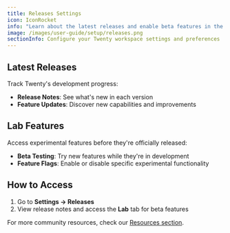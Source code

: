 ```yaml
---
title: Releases Settings
icon: IconRocket
info: "Learn about the latest releases and enable beta features in the Lab."
image: /images/user-guide/setup/releases.png
sectionInfo: Configure your Twenty workspace settings and preferences
---
```


## Latest Releases

Track Twenty's development progress:
- **Release Notes**: See what's new in each version
- **Feature Updates**: Discover new capabilities and improvements

## Lab Features

Access experimental features before they're officially released:
- **Beta Testing**: Try new features while they're in development
- **Feature Flags**: Enable or disable specific experimental functionality

## How to Access

1. Go to **Settings → Releases**
2. View release notes and access the **Lab** tab for beta features


For more community resources, check our [Resources section](/user-guide/section/resources).


<ArticleEditContent></ArticleEditContent>
